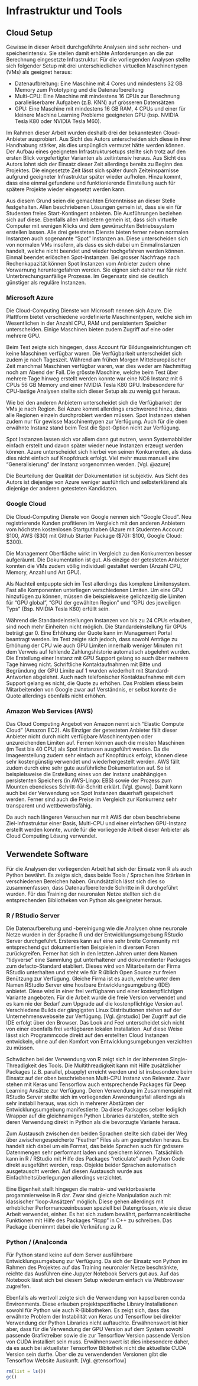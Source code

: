 # Infrastruktur und Tools {#infrastruktur_und_tools}

## Cloud Setup
Gewisse in dieser Arbeit durchgeführte Analysen sind sehr rechen- und speicherintensiv. Sie stellen damit erhöhte Anforderungen an die zur Berechnung eingesetzte Infrastruktur. Für die vorliegenden Analysen stellte sich folgender Setup mit drei unterschiedlichen virtuellen Maschinentypen (VMs) als geeignet heraus:

-	Datenaufbreitung: Eine Maschine mit 4 Cores und mindestens 32 GB Memory zum Prototyping und die Datenaufbereitung
-	Multi-CPU: Eine Maschine mit mindestens 16 CPUs zur Berechnung paralleliserbarer Aufgaben (z.B. KNN) auf grösseren Datensätzen
-	GPU: Eine Maschine mit mindestens 16 GB RAM, 4 CPUs und einer für kleinere Machine Learning Probleme geeigneten GPU (bsp. NVIDIA Tesla K80 oder NVIDIA Tesla M60).

Im Rahmen dieser Arbeit wurden deshalb drei der bekanntesten Cloud-Anbieter ausprobiert. Aus Sicht des Autors unterscheiden sich diese in ihrer Handhabung stärker, als dies urspünglich vermutet hätte werden können. Der Aufbau eines geeigneten Infrastruktursetups stellte sich trotz auf den ersten Blick vorgefertigter Varianten als zeitintensiv heraus. Aus Sicht des Autors lohnt sich der Einsatz dieser Zeit allerdings bereits zu Beginn des Projektes. Die eingesetzte Zeit lässt sich später durch Zeiteinsparnisse aufgrund geeigneter Infrastruktur später wieder aufholen. Hinzu kommt, dass eine einmal gefundene und funktionierende Einstellung auch für spätere Projekte wieder eingesetzt werden kann.

Aus diesem Grund seien die gemachten Erkenntnisse an dieser Stelle festgehalten. Allen beschriebenen Lösungen gemein ist, dass sie ein für Studenten freies Start-Kontingent anbieten. Die Ausführungen beziehen sich auf diese. Ebenfalls allen Anbietern gemein ist, dass sich virtuelle Computer mit wenigen Klicks und dem gewünschten Betriebssystem erstellen lassen. Alle drei getesteten Dienste bieten ferner neben normalen Instanzen auch sogenannte "Spot" Instanzen an. Diese unterscheiden sich von normalen VMs insofern, als dass es sich dabei um Einmalinstanzen handelt, welche nicht beendet und wieder hochgefahren werden können. Einmal beendet erlöschen Spot-Instanzen. Bei grosser Nachfrage nach Rechenkapazität können Spot Instanzen vom Anbieter zudem ohne Vorwarnung heruntergefahren werden. Sie eignen sich daher nur für nicht Unterbrechungsanfällige Prozesse.  Im Gegensatz sind sie deutlich günstiger als reguläre Instanzen.


### Microsoft Azure
Die Cloud-Computing Dienste von Microsoft nennen sich Azure. Die Plattform bietet verschiedene vordefinierte Maschinentypen, welche sich im Wesentlichen in der Anzahl CPU, RAM und persistentem Speicher unterscheiden. Einige Maschinen bieten zudem Zugriff auf eine oder mehrere GPU. 

Beim Test zeigte sich hingegen, dass Account für Bildungseinrichtungen oft keine Maschinen verfügbar waren. Die Verfügbarkeit unterscheidet sich zudem je nach Tageszeit. Während am frühen Morgen Mitteleuropäischer Zeit manchmal Maschinen verfügbar waren, war dies weder am Nachmittag noch am Abend der Fall. Die grösste Maschine, welche beim Test über mehrere Tage hinweg erstellt werden konnte war eine NC6 Instanz mit 6 CPUs 56 GB Memory und einer NVIDIA Tesla K80 GPU. Insbesondere für CPU-lastige Analysen stellte sich dieser Setup als zu wenig gut heraus. 

Wie bei den anderen Anbietern unterscheidet sich die Verfügbarkeit der VMs je nach Region. Bei Azure kommt allerdings erschwerend hinzu, dass alle Regionen einzeln durchprobiert werden müssen. Spot Instanzen stehen zudem nur für gewisse Maschinentypen zur Verfügung. Auch für die oben erwähnte Instanz stand beim Test die Spot-Option nicht zur Verfügung.

Spot Instanzen lassen sich vor allem dann gut nutzen, wenn Systemabbilder einfach erstellt und davon später wieder neue Instanzen erzeugt werden können. Azure unterscheidet sich hierbei von seinen Konkurrenten, als dass dies nicht einfach auf Knopfdruck erfolgt. Viel mehr muss manuell eine "Generalisierung" der Instanz vorgenommen werden. [Vgl. @azure]

Die Beurteilung der Qualität der Dokumentation ist subjektiv. Aus Sicht des Autors ist diejenige von Azure weniger ausführlich und selbsterklärend als diejenige der anderen getesteten Kandidaten. 

### Google Cloud
Die Cloud-Computing Dienste von Google nennen sich "Google Cloud". Neu registrierende Kunden profitieren im Vergleich mit den anderen Anbietern vom höchsten kostenlosen Startguthaben (Azure mit Studenten Account: $100, AWS ($30) mit Github Starter Package ($70): $100, Google Cloud: $300).

Die Management Oberfläche wirkt im Vergleich zu den Konkurrenten besser aufgeräumt. Die Dokumentation ist gut. Als einzige der getesteten Anbieter konnten die VMs zudem völlig individuell gestaltet werden (Anzahl CPU, Memory, Anzahl und Art GPU). 

Als Nachteil entpuppte sich im Test allerdings das komplexe Limitensystem. Fast alle Komponenten unterliegen verschiedenen Limiten. Um eine GPU hinzufügen zu können, müssen die beispielsweise gelichzeitig die Limiten für "GPU global", "GPU der gewählten Region" und "GPU des jeweiligen Typs" (Bsp. NVIDIA Tesla K80) erfüllt sein. 

Während die Standardeinstellungen Instanzen von bis zu 24 CPUs erlauben, sind noch mehr Einheiten nicht möglich. Die Standardeinstellung für GPUs beträgt gar 0. Eine Erhöhung der Quote kann im Management Portal beantragt werden. Im Test zeigte sich jedoch, dass sowohl Anträge zu Erhöhung der CPU wie auch GPU Limiten innerhalb weniger Minuten mit dem Verweis auf fehlende Zahlungshistorie automatisch abgelehnt wurden. Die Erstellung einer Instanz mit GPU Support gelang so auch über mehrere Tage hinweg nicht. Schriftliche Kontaktaufnahmen mit Bitte und Begründung der GPU Limite auf 1 wurden wiederholt mit Standard-Antworten abgelehnt. 
Auch nach telefonischer Kontaktaufnahme mit dem Support gelang es nicht, die Quote zu erhöhen. Das Problem stiess beim Mitarbeitenden von Google zwar auf Verständnis, er selbst konnte die Quote allerdings ebenfalls nicht erhöhen. 

### Amazon Web Services (AWS)
Das Cloud Computing Angebot von Amazon nennt sich "Elastic Compute Cloud" (Amazon EC2). Als Einziger der getesteten Anbieter fällt dieser Anbieter nicht durch nicht verfügbare Maschinentypen oder unzureichenden Limiten auf. Fernen können auch die meisten Maschinen (im Test bis 40 CPU) als Spot Instanzen ausgeführt werden. Da die Imageerstellung zudem sehr einfach auf Knopfdruck erfolgt, können diese sehr kostengünstig verwendet und wiederhergestellt werden. AWS fällt zudem durch eine sehr gute ausführliche Dokumentation auf. So ist beispielsweise die Erstellung eines von der Instanz unabhängigen persistenten Speichers (in AWS-Lingo: EBS) sowie der Prozess zum Mounten ebendieses Schritt-für-Schritt erklärt. [Vgl. @aws]. Damit kann auch bei der Verwendung von Spot Instanzen dauerhaft gespeichert werden. Ferner sind auch die Preise im Vergleich zur Konkurrenz sehr transparent und wettbewerbsfähig.

Da auch nach längeren Versuchen nur mit AWS der oben beschriebene Ziel-Infrastruktur einer Basis, Multi-CPU und einer einfachen GPU-Instanz erstellt werden konnte, wurde für die vorliegende Arbeit dieser Anbieter als Cloud Computing Lösung verwendet.

## Verwendete Software
Für die Analysen der vorliegenden Arbeit hat sich der Einsatz von R als auch Python bewährt. Es zeigte sich, dass beide Tools / Sprachen ihre Stärken in verschiedenen Bereichen haben. Grundsätzlich lässt sich dies so zusammenfassen, dass Datenaufbereitende Schritte in R durchgeführt wurden. Für das Training der neuronalen Netze stellten sich die entsprechenden Bibliotheken von Python als geeigneter heraus.

### R / RStudio Server
Die Datenaufbereitung und -bereinigung wie die Analysen ohne neuronale Netze wurden in der Sprache R und der Entwicklungsumgebung RStudio Server durchgeführt. Ersteres kann auf eine sehr breite Community mit entsprechend gut dokumentierten Beispielen in diversen Foren zurückgreifen. Ferner hat sich in den letzten Jahren unter dem Namen "tidyverse" eine Sammlung gut unterhaltener und dokumentierter Packages zum defacto-Standard etabliert. Dieses wird von Mitarbeitern der Firma RStudio unterhalten und steht wie für R üblich Open Source zur freien Benützung zur Verfügung. Gleiche Firma ist es auch, welche unter dem Namen RStudio Server eine hostbare Entwicklungsumgebung (IDE) anbietet. Diese wird in einer frei verfügbaren und einer kostenpflichtigen Variante angeboten. Für die Arbeit wurde die freie Version verwendet und es kam nie der Bedarf zum Upgrade auf die kostenpflichtige Version auf. Verschiedene Builds der gängigsten Linux Distributionen stehen auf der Unternehmenswebseite zur Verfügung. [Vgl. @rstudio] Der Zugriff auf die IDE erfolgt über den Browser. Das Look and Feel unterscheidet sich nicht von einer ebenfalls frei verfügbaren lokalen Installation. Auf diese Weise lässt sich Programmcode direkt auf den erstellten Cloud Instanzen entwickeln, ohne auf den Komfort von Entwicklungsumgebungen verzichten zu müssen.

Schwächen bei der Verwendung von R zeigt sich in der inherenten Single-Threadigkeit des Tools. Die Multithreadigkeit kann mit Hilfe zusätzlicher Packages (z.B. parallel, pbapply) erreicht werden und ist insbesondere beim Einsatz auf der oben beschriebenen Multi-CPU Instanz von Relevanz. Zwar stehen mit Keras und Tensorflow auch entsprechende Packages für Deep Learning Ansätze zur Verfügung. Deren Verwendung im Zusammenspiel mit RStudio Server stellte sich im vorliegenden Anwendungsfall allerdings als sehr instabil heraus, was sich in mehrerer Abstürzen der Entwicklungsumgebung manifestierte. 
Da diese Packages selber lediglich Wrapper auf die gleichnamigen Python Libraries darstellen, stellte sich deren Verwendung direkt in Python als die bevorzugte Variante heraus. 

Zum Austausch zwischen den beiden Sprachen stellte sich dabei der Weg über zwischengespeicherte "Feather" Files als am geeignetsten heraus. Es handelt sich dabei um ein Format, das beide Sprachen auch für grössere Datenmengen sehr performant laden und speichern können. Tatsächlich kann in R / RStudio mit Hilfe des Packages "reticulate" auch Python Code direkt ausgeführt werden, resp. Objekte beider Sprachen automatisch ausgetauscht werden. Auf diesen Austausch wurde aus Einfachheitsüberlegungen allerdings verzichtet.

Eine Eigenheit stellt hingegen die matrix- und verktorbasierte progammierweise in R dar. Zwar sind gleiche Manipulation auch mit klassischer "loop-Ansätzen" möglich. Diese gehen allerdings mit erheblicher Performanceeinbussen speziell bei Datengrössen, wie sie diese Arbeit verwendet, einher. Es hat sich zudem bewährt, performancekritische Funktionen mit Hilfe des Packages "Rcpp" in C++ zu schreiben. Das Package übernimmt dabei die Verknüfung zu R.

### Python / (Ana)conda
Für Python stand keine auf dem Server ausführbare Entwicklungsumgebung zur Verfügung. Da sich der Einsatz von Python im Rahmen des Projektes auf das Training neuronaler Netze beschränkte, reichte das Ausführen eine Jupyter Notebook Servers gut aus. Auf das Notebook lässt sich bei diesem Setup wiederum einfach via Webbrowser zugreifen.

Ebenfalls als wertvoll zeigte sich die Verwendung von kapselbaren conda Environments. Diese erlauben projektspezifische Library Installationen sowohl für Python wie auch R-Bibliotheken. 
Es zeigt sich, dass das erwähnte Problem der Instabilität von Keras und Tensorflow bei direkter Verwendung der Python Libraries nicht auftauchte. Erwähnenswert ist hier aber, dass für die Verwendung der GPU Version auf dem System sowohl passende Grafiktreiber sowie die zur Tensorflow Version passende Version von CUDA installiert sein muss. Erwähnenswert ist dies inbesondere daher, da es auch bei aktuellster Tensorflow Bibliothek nicht die aktuellste CUDA Version sein durfte. Über die zu verwendenden Versionen gibt die Tensorflow Website Auskunft. [Vgl. @tensorflow]


```r
rm(list = ls())
gc()
```


